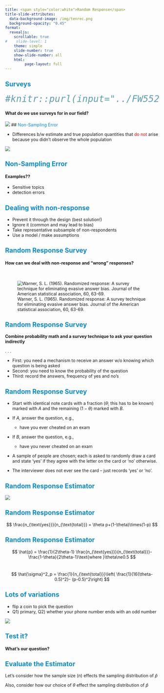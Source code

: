 ```yaml
---
title: <span style="color:white">Random Response</span>
title-slide-attributes:
  data-background-image: /img/tenrec.png
  background-opacity: "0.45"
format:
  revealjs:
    scrollable: true
#    slide-level: 1
    theme: simple
    slide-number: true
    show-slide-number: all
    html:
         page-layout: full
---
```



## [Surveys]{style="color:#078BCD;"}

```{=html}
<style type="text/css">

code.r{
  font-size: 30px;
}
</style>
```

```r
#knitr::purl(input="../FW552/Proportions.qmd",output="../FW552/Proportions.r")
```
#### What do we use surveys for in our field?

![](../img/surveys.img.png)
## [Non-Sampling Error]{style="color:#078BCD;"}

- Differences b/w estimate and true population quantities that [do not]{style="color:red;"} arise because you didn't observe the whole population

![](/../img/sources.error.png)

## [Non-Sampling Error]{style="color:#078BCD;"}

#### Examples??

- Sensitive topics
- detection errors

## [Dealing with non-response]{style="color:#078BCD;"}

- Prevent it through the design (best solution!)
- Ignore it (common and may lead to bias)
- Take representative subsample of non-respondents
- Use a model / make assumptions 


## [Random Response Survey]{style="color:#078BCD;"}

#### How can we deal with non-response and "wrong" responses?

<br>

![Warner, S. L. (1965). Randomized response: A survey technique for eliminating evasive answer bias. Journal of the American statistical association, 60, 63-69.](https://doi.org/10.2307/2283137)


## [Random Response Survey]{style="color:#078BCD;"}

**Combine probability math and a survey technique to ask your question indirectly**

. . .

- First: you need a mechanism to receive an answer w/o knowing which question is being asked
- Second: you need to know the probability of the question
- Third: record the answers, frequency of yes and no's

## [Random Response Survey]{style="color:#078BCD;"}

::: {.incremental}

- Start with identical note cards with a fraction ($\theta$; this has to be known) marked
with $A$ and the remaining $(1- \theta)$ marked with $B$.

- If $A$, answer the question, e.g.,
    - have you ever cheated on an exam

- If $B$, answer the question, e.g.,  
    - have you never cheated on an exam

- A sample of people are chosen; each is asked to randomly draw a card and state ‘yes’ if they agree with the letter on the card or ‘no’ otherwise. 

- The interviewer does not ever see the card – just records ‘yes’ or ‘no’.

:::


## [Random Response Estimator]{style="color:#078BCD;"}

![](../img/random.tree.png)

<!-- . . . -->

<!-- $$ -->
<!-- P(\text{yes}) = \theta p+(1-\theta)\times(1-p) -->
<!-- $$ -->

## [Random Response Estimator]{style="color:#078BCD;"}


$$
\frac{n_{\text{yes}}}{n_{\text{total}}} = \theta p+(1-\theta)\times(1-p)
$$

## [Random Response Estimator]{style="color:#078BCD;"}

$$
\hat{p} = \frac{1}{2\theta-1} \frac{n_{\text{yes}}}{n_{\text{total}}}-\frac{1-\theta}{2\theta-1}\text{where }\theta\ne0.5
$$
<br>

$$
\hat{\sigma}^2_p = \frac{1}{n_{\text{total}}}\left( \frac{1}{16(\theta-0.5)^2}- (p-0.5)^2\right)
$$

## [Lots of variations]{style="color:#078BCD;"}

- flip a coin to pick the question
- Q1) primary, Q2) whether your phone number ends with an odd number

![](../img/tree.random2.png)

## [Test it?]{style="color:#078BCD;"}

#### What's our question?


## [Evaluate the Estimator]{style="color:#078BCD;"}

Let's consider how the sample size ($n$) effects the sampling distribution of $\hat{p}$

Also, consider how our choice of $\theta$ effect the sampling distribution of $\hat{p}$

